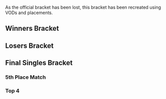 {{DISPLAYTITLE:Mango Juice: Singles Bracket}}{{SetGame|melee}}
{{tabs static
|name1=Overview
|link1=Mango Juice
|name2=Singles Bracket
|link2=Mango Juice/Singles Bracket
|This=2
}}

As the official bracket has been lost, this bracket has been recreated using VODs and placements.

==Winners Bracket==
{{16DEWBracketA2
|tourneylink=Mango Juice
|tourneyname=Mango Juice
|column-width=175

<!-- Ro16 -->
|r1m1p1= |r1m1p1flag= |r1m1p1score=
|r1m1p2= |r1m1p2flag= |r1m1p2score=
|r1m1win=

|r1m2p1= |r1m2p1flag= |r1m2p1score=
|r1m2p2= |r1m2p2flag= |r1m2p2score=
|r1m2win=

|r1m3p1=SilentSpectre |r1m3p1flag=us |r1m3p1score=2
|r1m3p2=Taj |r1m3p2flag=us |r1m3p2score=0
|r1m3win=1
|r1m3p1char1=cf |r1m3p2char1=marth |r1m3p1stock1=4 |r1m3p2stock1=0 |r1m3win1=1 |r1m3stage1=Yoshi's Story
|r1m3p1char2=cf |r1m3p2char2=mewtwo |r1m3p1stock2=2 |r1m3p2stock2=0 |r1m3win2=1 |r1m3stage2=Final Destination
|r1m3details={{BracketMatchDetails|reddit=|comment=|vodgame1=https://www.youtube.com/watch?v=rH_QDhyGjsU
|vodgame2=https://www.youtube.com/watch?v=IPPDvT_KRE4}}

|r1m4p1= |r1m4p1flag= |r1m4p1score=
|r1m4p2= |r1m4p2flag= |r1m4p2score=
|r1m4win=

|r1m5p1=Zhu |r1m5p1flag=us |r1m5p1score=2
|r1m5p2=Eggz |r1m5p2flag=us |r1m5p2score=0
|r1m5win=1
|r1m5p1char1=falco |r1m5p2char1=fox |r1m5p1stock1=2 |r1m5p2stock1=0 |r1m5win1=1 |r1m5stage1=Battlefield
|r1m5p1char2=falco |r1m5p2char2=fox |r1m5p1stock2=1 |r1m5p2stock2=0 |r1m5win2=1 |r1m5stage2=Dream Land
|r1m5details={{BracketMatchDetails|reddit=|comment=|vodgame1=http://www.youtube.com/watch?v=skeBZg9Hj9A
|vodgame2=https://www.youtube.com/watch?v=i5vsEXDRc6s}}

|r1m6p1= |r1m6p1flag= |r1m6p1score=
|r1m6p2= |r1m6p2flag= |r1m6p2score=
|r1m6win=

|r1m7p1= |r1m7p1flag= |r1m7p1score=
|r1m7p2= |r1m7p2flag= |r1m7p2score=
|r1m7win=

|r1m8p1=DEHF |r1m8p1flag=us |r1m8p1score=2
|r1m8p2=Lunin |r1m8p2flag=us |r1m8p2score=1
|r1m8win=1
|r1m8p1char1=falco |r1m8p2char1=fox |r1m8p1stock1=2 |r1m8p2stock1=0 |r1m8win1=1 |r1m8stage1=Fountain of Dreams
|r1m8p1char2=falco |r1m8p2char2=marth |r1m8p1stock2=0 |r1m8p2stock2=3 |r1m8win2=2 |r1m8stage2=Yoshi's Story
|r1m8p1char3=falco |r1m8p2char3=fox |r1m8p1stock3=1 |r1m8p2stock3=0 |r1m8win3=1 |r1m8stage3=Poké Floats
|r1m8details={{BracketMatchDetails|reddit=|comment=|vodgame1=https://www.youtube.com/watch?v=THMlsb7ThwY
|vodgame2=https://www.youtube.com/watch?v=9Ti18D_Hx3w
|vodgame3=https://www.youtube.com/watch?v=u-2zCpLW_dQ}}

<!-- Quarterfinals -->
|r2m1p1= |r2m1p1flag= |r2m1p1score=
|r2m1p2= |r2m1p2flag= |r2m1p2score=
|r2m1win=

|r2m2p1=SilentSpectre |r2m2p1flag=us |r2m2p1score=2
|r2m2p2=HomeMadeWaffles |r2m2p2flag=us |r2m2p2score=0
|r2m2win=1
|r2m2p1char1=cf |r2m2p2char1=doc |r2m2p1stock1=1 |r2m2p2stock1=0 |r2m2win1=1 |r2m2stage1=Final Destination
|r2m2p1char2=cf |r2m2p2char2=doc |r2m2p1stock2=1 |r2m2p2stock2=0 |r2m2win2=1 |r2m2stage2=Fountain of Dreams
|r2m2details={{BracketMatchDetails|reddit=|comment=|vodgame1=http://www.youtube.com/watch?v=_Kjtr4Ln-w0
|vodgame2=http://www.youtube.com/watch?v=Ba8p88ShUmA}}

|r2m3p1=Zhu |r2m3p1flag=us |r2m3p1score=
|r2m3p2=Pink Shinobi |r2m3p2flag=us |r2m3p2score=
|r2m3win=1
|r2m3p1char1=fox |r2m3p2char1=peach |r2m3p1stock1=1 |r2m3p2stock1=0 |r2m3win1=1 |r2m3stage1=Fountain of Dreams
|r2m3p1char2=fox |r2m3p2char2=peach |r2m3p1stock2=2 |r2m3p2stock2=0 |r2m3win2=1 |r2m3stage2=Final Destination
|r2m3details={{BracketMatchDetails|reddit=|comment=|vodgame1=http://www.youtube.com/watch?v=zYvCDXlIHuQ
|vodgame2=http://www.youtube.com/watch?v=zHE8M5zNMoY}}

|r2m4p1=Wobbles |r2m4p1flag=us |r2m4p1score=2
|r2m4p2=DEHF |r2m4p2flag=us |r2m4p2score=1
|r2m4win=1
|r2m4p1char1=ic |r2m4p2char1=fox |r2m4p1stock1= |r2m4p2stock1= |r2m4win1= |r2m4stage1=Unknown
|r2m4p1char2=ic |r2m4p2char2=fox |r2m4p1stock2= |r2m4p2stock2= |r2m4win2= |r2m4stage2=Unknown
|r2m4p1char3=ic |r2m4p2char3=fox |r2m4p1stock3=1 |r2m4p2stock3=0 |r2m4win3=1 |r2m4stage3=Yoshi's Story
|r2m4details={{BracketMatchDetails|reddit=|comment=|vodgame3=https://www.youtube.com/watch?v=m2hNLYpIPbs}}

<!-- SEMIFINALS -->
|r3m1p1=Mango |r3m1p1flag=us |r3m1p1score=2
|r3m1p2=SilentSpectre |r3m1p2flag=us |r3m1p2score=1
|r3m1win=1
|r3m1p1char1=jigglypuff |r3m1p2char1=falcon |r3m1p1stock1=1 |r3m1p2stock1=0 |r3m1win1=1 |r3m1stage1=Dream Land
|r3m1p1char2=jigglypuff |r3m1p2char2=falcon |r3m1p1stock2=0 |r3m1p2stock2=1 |r3m1win2=2 |r3m1stage2=Pokémon Stadium
|r3m1p1char3=fox |r3m1p2char3=falcon |r3m1p1stock3=1 |r3m1p2stock3=0 |r3m1win3=1 |r3m1stage3=Corneria
|r3m1date=
|r3m1finished=
|r3m1details={{BracketMatchDetails|lrthread=|vodgame1=https://www.youtube.com/watch?v=RNpqmyt1GO0|vodgame2=https://www.youtube.com/watch?v=YvFZK8uc2K0|vodgame3=https://www.youtube.com/watch?v=7P2kOEOBteQ}}

|r3m2p1=Zhu |r3m2p1flag=us |r3m2p1score=2
|r3m2p2=Wobbles |r3m2p2flag=us |r3m2p2score=0
|r3m2win=1
|r3m2p1char1=fox |r3m2p2char1=ic |r3m2p1stock1=2 |r3m2p2stock1=0 |r3m2win1=1 |r3m2stage1=Yoshi's Story
|r3m2p1char2=fox |r3m2p2char2=ic |r3m2p1stock2=2 |r3m2p2stock2=0 |r3m2win2=1 |r3m2stage2=Pokémon Stadium
|r3m2date=
|r3m2finished=
|r3m2details={{BracketMatchDetails|lrthread=|vodgame1=https://www.youtube.com/watch?v=qHxPHwz8UU0|vodgame2=https://www.youtube.com/watch?v=psZRGfuGNe8}}
}}

==Losers Bracket==
{{12DELBracketSmwA
|tourneylink=Mango Juice
|tourneyname=Mango Juice
|l1placement=9-12
|l2placement=7-8
|l3placement=
|column-width=170

|l1m1p1= |l1m1p1flag= |l1m1p1score= |l1m1win=
|l1m1p2= |l1m1p2flag= |l1m1p2score=
|l1m2p1= |l1m2p1flag= |l1m2p1score= |l1m2win=
|l1m2p2= |l1m2p2flag= |l1m2p2score=

|l1m3p1=Pink Shinobi |l1m3p1flag=us |l1m3p1score=0 |l1m3win=2
|l1m3p2=Forward |l1m3p2flag=us |l1m3p2score=2
|l1m3p1char1=peach |l1m3p2char1=falco |l1m3p1stock1=0 |l1m3p2stock1=2 |l1m3win1=2 |l1m3stage1=Battlefield
|l1m3p1char2=peach |l1m3p2char2=falco |l1m3p1stock2=0 |l1m3p2stock2=3 |l1m3win2=2 |l1m3stage2=Final Destination
|l1m3details={{BracketMatchDetails|reddit=|comment=|vod=a}}

|l1m4p1=Eggz |l1m4p1flag=us |l1m4p1score= |l1m4win=2
|l1m4p2=HugS |l1m4p2flag=us |l1m4p2score={{win}}

|l2m1p1=Lucky |l2m1p1flag=us |l2m1p1score=2
|l2m1p2=Taj |l2m1p2flag=us |l2m1p2score=0
|l2m1win=1
|l2m1p1char1=fox |l2m1p2char1=marth |l2m1p1stock1=1 |l2m1p2stock1=0 |l2m1win1=1 |l2m1stage1=Dream Land
|l2m1p1char2=fox |l2m1p2char2=marth |l2m1p1stock2=1 |l2m1p2stock2=0 |l2m1win2=1 |l2m1stage2=Pokémon Stadium
|l2m1date=
|l2m1finished=
|l2m1details={{BracketMatchDetails|lrthread=|vodgame1=https://www.youtube.com/watch?v=YRrvTs5gG8M|vodgame2=https://www.youtube.com/watch?v=7ZtMOuyrMBo}}

|l2m2p1=Forward |l2m2p1flag=us |l2m2p1score=2
|l2m2p2=HugS |l2m2p2flag=us |l2m2p2score=0
|l2m2win=1
|l2m2p1char1=falco |l2m2p2char1=samus |l2m2p1stock1=3 |l2m2p2stock1=0 |l2m2win1=1 |l2m2stage1=Fountain of Dreams
|l2m2p1char2=falco |l2m2p2char2=samus |l2m2p1stock2=2 |l2m2p2stock2=0 |l2m2win2=1 |l2m2stage2=Battlefield
|l2m2date=
|l2m2finished=
|l2m2details={{BracketMatchDetails|lrthread=|vodgame1=https://www.youtube.com/watch?v=vm_PpuLOXzo|vodgame2=https://www.youtube.com/watch?v=Z0z-4OhDy_M}}

|l3m1p1=SilentSpectre |l3m1p1flag=us |l3m1p1score=2
|l3m1p2=Lucky |l3m1p2flag=us |l3m1p2score=1
|l3m1win=1
|l3m1p1char1=falcon |l3m1p2char1=fox |l3m1p1stock1=2 |l3m1p2stock1=0 |l3m1win1=1 |l3m1stage1=Pokémon Stadium
|l3m1p1char2=falcon |l3m1p2char2=fox |l3m1p1stock2=0 |l3m1p2stock2=1 |l3m1win2=2 |l3m1stage2=Dream Land
|l3m1p1char3=falcon |l3m1p2char3=fox |l3m1p1stock3=2 |l3m1p2stock3=0 |l3m1win3=1 |l3m1stage3=Brinstar
|l3m1date=
|l3m1finished=
|l3m1details={{BracketMatchDetails|lrthread=|vodgame1=https://www.youtube.com/watch?v=pKX4PONcp84|vodgame2=https://www.youtube.com/watch?v=n6adVZavYmA|vodgame3=https://www.youtube.com/watch?v=rNWSt75EAFM}}

|l3m2p1=Wobbles |l3m2p1flag=us |l3m2p1score=2
|l3m2p2=Forward |l3m2p2flag=us |l3m2p2score=0
|l3m2win=1
|l3m2p1char1=ic |l3m2p2char1=falco |l3m2p1stock1=1 |l3m2p2stock1=0 |l3m2win1=1 |l3m2stage1=Pokémon Stadium
|l3m2p1char2=ic |l3m2p2char2=falco |l3m2p1stock2=1 |l3m2p2stock2=0 |l3m2win2=1 |l3m2stage2=Pokémon Stadium
|l3m2date=
|l3m2finished=
|l3m2details={{BracketMatchDetails|lrthread=|vodgame1=https://www.youtube.com/watch?v=gcj0PG1-ZHI|vodgame2=https://www.youtube.com/watch?v=jkedjl828CA}}
}}
<onlyinclude>
==Final Singles Bracket==
===5th Place Match===
{{2SEBracketSmw
|tourneylink=Mango Juice
|tourneyname=Mango Juice
|r1loserplacement=6
|r1winnerplacement=5
|R1=5th Place Match
|column-width=210

|r1m1p1=Lucky |r1m1p1flag=us |r1m1p1score=3
|r1m1p2=Forward |r1m1p2flag=us |r1m1p2score=2
|r1m1win=1
|r1m1p1char1=fox |r1m1p2char1=falco |r1m1p1stock1=0 |r1m1p2stock1=1 |r1m1win1=2 |r1m1stage1=Dream Land
|r1m1p1char2=fox |r1m1p2char2=falco |r1m1p1stock2=0 |r1m1p2stock2=2 |r1m1win2=2 |r1m1stage2=Pokémon Stadium
|r1m1p1char3=fox |r1m1p2char3=falco |r1m1p1stock3=1 |r1m1p2stock3=0 |r1m1win3=1 |r1m1stage3=Yoshi's Story
|r1m1p1char4=fox |r1m1p2char4=falco |r1m1p1stock4=2 |r1m1p2stock4=0 |r1m1win4=1 |r1m1stage4=Final Destination
|r1m1p1char5=fox |r1m1p2char5=falco |r1m1p1stock5=2 |r1m1p2stock5=0 |r1m1win5=1 |r1m1stage5=Fountain of Dreams
|r1m1details={{BracketMatchDetails|reddit=|comment=|vodgame1=http://www.youtube.com/watch?v=C2yseCSbtv0
|vodgame2=http://www.youtube.com/watch?v=ZldjAm_i5yk
|vodgame3=http://www.youtube.com/watch?v=4bIW4PP4w8Y
|vodgame4=http://www.youtube.com/watch?v=EPcpWXAyeOM
|vodgame5=http://www.youtube.com/watch?v=L_bfk7NOguM}}
}}
===Top 4===
{{DEFinalSmwBracket
|tourneylink=Mango Juice
|tourneyname=Mango Juice
|l1placement=4
|r2placement=
|r3loserplacement=
|r3winnerplacement=1
|column-width=210

<!-- FROM WINNERS -->
|r1m1p1=Mango |r1m1p1flag=us |r1m1p1score=3
|r1m1p2=Zhu |r1m1p2flag=us |r1m1p2score=1
|r1m1win=1
|r1m1p1char1=fox |r1m1p2char1=falco |r1m1p1stock1=1 |r1m1p2stock1=0 |r1m1win1=1 |r1m1stage1=Pokémon Stadium
|r1m1p1char2=fox |r1m1p2char2=falco |r1m1p1stock2=0 |r1m1p2stock2=1 |r1m1win2=2 |r1m1stage2=Battlefield
|r1m1p1char3=fox |r1m1p2char3=falco |r1m1p1stock3=3 |r1m1p2stock3=0 |r1m1win3=1 |r1m1stage3=Dream Land
|r1m1p1char4=falco |r1m1p2char4=falco |r1m1p1stock4=1 |r1m1p2stock4=0 |r1m1win4=1 |r1m1stage4=Yoshi's Story
|r1m1date=
|r1m1finished=
|r1m1details={{BracketMatchDetails|lrthread=|vodgame1=https://www.youtube.com/watch?v=DMjqjhP7g-c|vodgame2=https://www.youtube.com/watch?v=p3UjgdwwDxk|vodgame3=https://www.youtube.com/watch?v=NVwVKXMjOeM|vodgame4=https://www.youtube.com/watch?v=a2QMg_dDg2M}}

<!-- FROM LOSERS -->
|l1m1p1=SilentSpectre |l1m1p1flag=us |l1m1p1score=2
|l1m1p2=Wobbles |l1m1p2flag=us |l1m1p2score=0
|l1m1win=1
|l1m1p1char1=falcon |l1m1p2char1=ic |l1m1p1stock1=1 |l1m1p2stock1=0 |l1m1win1=1 |l1m1stage1=Battlefield
|l1m1p1char2=falcon |l1m1p2char2=ic |l1m1p1stock2=3 |l1m1p2stock2=0 |l1m1win2=1 |l1m1stage2=Yoshi's Story
|l1m1date=
|l1m1finished=
|l1m1details={{BracketMatchDetails|lrthread=|vodgame1=https://www.youtube.com/watch?v=F1Oga1I6Fro|vodgame2=https://www.youtube.com/watch?v=2pTVhtIawbQ}}

<!-- LOSERS FINALS -->
|r2m1p1=Zhu |r2m1p1flag=us |r2m1p1score=3
|r2m1p2=SilentSpectre |r2m1p2flag=us |r2m1p2score=2
|r2m1win=1
|r2m1p1char1=falco |r2m1p2char1=falcon |r2m1p1stock1=2 |r2m1p2stock1=0 |r2m1win1=1 |r2m1stage1=Final Destination
|r2m1p1char2=falco |r2m1p2char2=falcon |r2m1p1stock2=0 |r2m1p2stock2=1 |r2m1win2=2 |r2m1stage2=Pokémon Stadium
|r2m1p1char3=falco |r2m1p2char3=falcon |r2m1p1stock3=0 |r2m1p2stock3=2 |r2m1win3=2 |r2m1stage3=Yoshi's Story
|r2m1p1char4=falco |r2m1p2char4=falcon |r2m1p1stock4=2 |r2m1p2stock4=0 |r2m1win4=1 |r2m1stage4=Battlefield
|r2m1p1char5=fox |r2m1p2char5=falcon |r2m1p1stock5=1 |r2m1p2stock5=0 |r2m1win5=1 |r2m1stage5=Mute City
|r2m1date=
|r2m1finished=
|r2m1details={{BracketMatchDetails|lrthread=|vodgame1=https://www.youtube.com/watch?v=ycDHXU_PlC0|vodgame2=https://www.youtube.com/watch?v=2WOiKukiYHo|vodgame3=https://www.youtube.com/watch?v=-tN7IGa416M|vodgame4=https://www.youtube.com/watch?v=nT4r0bgcjjo|vodgame5=https://www.youtube.com/watch?v=IlzZ9VOygXw|comment=Zhu beat SilentSpectre in Losers' Finals, but allowed him to play Grand Finals against Mango.}}

<!-- GRAND FINALS -->
|r3m1p1=Mango |r3m1p1flag=us |r3m1p1score=3
|r3m1p2=SilentSpectre |r3m1p2flag=us |r3m1p2score=2
|r3m1win=1
|r3m1p1char1=fox |r3m1p2char1=falcon |r3m1p1stock1=3 |r3m1p2stock1=0 |r3m1win1=1 |r3m1stage1=Fountain of Dreams
|r3m1p1char2=falcon |r3m1p2char2=falcon |r3m1p1stock2=0 |r3m1p2stock2=2 |r3m1win2=2 |r3m1stage2=Yoshi's Story
|r3m1p1char3=falcon |r3m1p2char3=falcon |r3m1p1stock3=3 |r3m1p2stock3=0 |r3m1win3=1 |r3m1stage3=Pokémon Stadium
|r3m1p1char4=falcon |r3m1p2char4=falcon |r3m1p1stock4=0 |r3m1p2stock4=2 |r3m1win4=2 |r3m1stage4=Rainbow Cruise
|r3m1p1char5=falcon |r3m1p2char5=falcon |r3m1p1stock5=2 |r3m1p2stock5=0 |r3m1win5=1 |r3m1stage5=Dream Land
|r3m1date=
|r3m1finished=
|r3m1details={{BracketMatchDetails|lrthread=|vodgame1=https://www.youtube.com/watch?v=NO62NIxOHwI|vodgame2=https://www.youtube.com/watch?v=7opyFtYYuZs|vodgame3=https://www.youtube.com/watch?v=hC-2-k_x8AM|vodgame4=https://www.youtube.com/watch?v=X1CU9UyDpbM|vodgame5=https://www.youtube.com/watch?v=0lpdqbsBSrU|comment=Zhu beat SilentSpectre in Losers' Finals, but allowed him to play Grand Finals against Mango.}}
}}
</onlyinclude>
